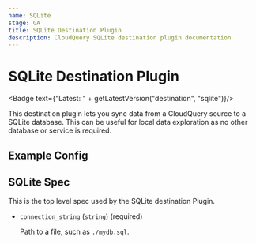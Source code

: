 ```yaml
---
name: SQLite
stage: GA
title: SQLite Destination Plugin
description: CloudQuery SQLite destination plugin documentation
---
```

# SQLite Destination Plugin


<Badge text={"Latest: " + getLatestVersion("destination", "sqlite")}/>

This destination plugin lets you sync data from a CloudQuery source to a SQLite database. This can be useful for local data exploration as no other database or service is required.

## Example Config

<Configuration />

## SQLite Spec

This is the top level spec used by the SQLite destination Plugin.

- `connection_string` (`string`) (required)

  Path to a file, such as `./mydb.sql`.